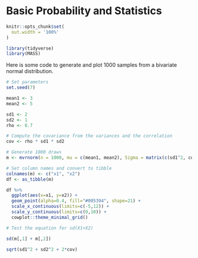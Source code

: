 # Basic Probability and Statistics

```r
knitr::opts_chunk$set(
  out.width = '100%'
)
```

```r
library(tidyverse)
library(MASS)
```

Here is some code to generate and plot 1000 samples from a bivariate normal distribution.
```r
# Set parameters
set.seed(7)

mean1 <- 3
mean2 <- 5

sd1 <- 2
sd2 <- 1
rho <- 0.7

# Compute the covariance from the variances and the correlation
cov <- rho * sd1 * sd2

# Generate 1000 draws
m <- mvrnorm(n = 1000, mu = c(mean1, mean2), Sigma = matrix(c(sd1^2, cov, cov, sd2^2), nrow=2))

# Set column names and convert to tibble
colnames(m) <- c("x1", "x2")
df <- as_tibble(m)

df %>%
  ggplot(aes(x=x1, y=x2)) +
  geom_point(alpha=0.4, fill="#005394", shape=21) +
  scale_x_continuous(limits=c(-5,12)) +
  scale_y_continuous(limits=c(0,10)) +
  cowplot::theme_minimal_grid()
```

```r
# Test the equation for sd(X1+X2)

sd(m[,1] + m[,2])

sqrt(sd1^2 + sd2^2 + 2*cov)
```

